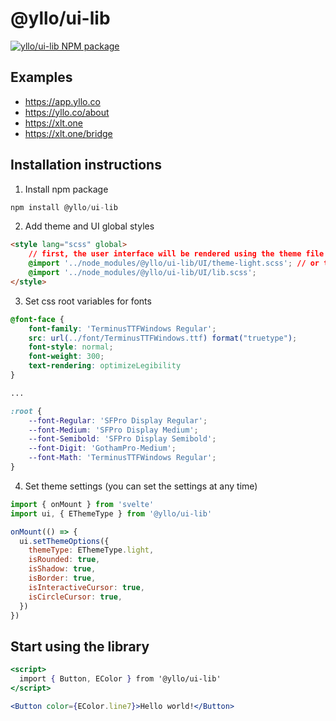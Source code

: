 
<Meta title="Documentation/Getting started" />

# @yllo/ui-lib

[![yllo/ui-lib NPM package](https://img.shields.io/npm/v/@yllo/ui-lib?color=green)](https://www.npmjs.com/package/@yllo/ui-lib)

## Examples

- https://app.yllo.co
- https://yllo.co/about
- https://xlt.one
- https://xlt.one/bridge

## Installation instructions

1. Install npm package

```js
npm install @yllo/ui-lib
```

2. Add theme and UI global styles

```html
<style lang="scss" global>
    // first, the user interface will be rendered using the theme file
    @import '../node_modules/@yllo/ui-lib/UI/theme-light.scss'; // or theme-dark.scss
    @import '../node_modules/@yllo/ui-lib/UI/lib.scss';
</style>
```

3. Set css root variables for fonts

```css
@font-face {
	font-family: 'TerminusTTFWindows Regular';
	src: url(../font/TerminusTTFWindows.ttf) format("truetype");
	font-style: normal;
	font-weight: 300;
	text-rendering: optimizeLegibility
}

...

:root {
	--font-Regular: 'SFPro Display Regular';
	--font-Medium: 'SFPro Display Medium';
	--font-Semibold: 'SFPro Display Semibold';
	--font-Digit: 'GothamPro-Medium';
	--font-Math: 'TerminusTTFWindows Regular';
}
```

4. Set theme settings (you can set the settings at any time)

```js
import { onMount } from 'svelte'
import ui, { EThemeType } from '@yllo/ui-lib'

onMount(() => {
  ui.setThemeOptions({
    themeType: EThemeType.light,
    isRounded: true,
    isShadow: true,
    isBorder: true,
    isInteractiveCursor: true,
    isCircleCursor: true,
  })
})
```

## Start using the library

```jsx
<script>
  import { Button, EColor } from '@yllo/ui-lib'
</script>

<Button color={EColor.line7}>Hello world!</Button>

```
